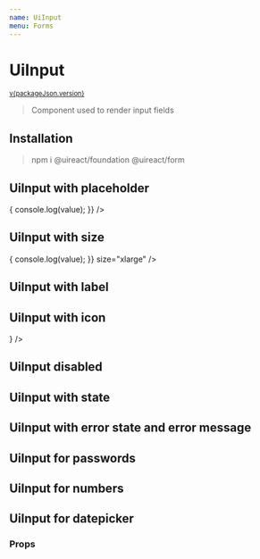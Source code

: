 ```yaml
---
name: UiInput
menu: Forms
---
```






# UiInput

<sup>
  <a href="https://github.com/inavac182/ui-react/blob/main/packages/form/" target="_blank">
    v{packageJson.version}
  </a>
</sup>

> Component used to render input fields

## Installation

> npm i @uireact/foundation @uireact/form

## UiInput with placeholder

<Playground>
  <UiInput
    placeholder="First Name"
    onChange={(value) => {
      console.log(value);
    }}
  />
</Playground>

## UiInput with size

<Playground>
  <UiInput
    placeholder="First Name"
    onChange={(value) => {
      console.log(value);
    }}
    size="xlarge"
  />
</Playground>

## UiInput with label

<Playground>
  <UiInput label="Fist Name" labelOnTop />
</Playground>

## UiInput with icon

<Playground>
  <UiInput label="Search" placeholder="Type your search" labelOnTop icon={<UiIcon icon="Search" />} />
</Playground>

## UiInput disabled

<Playground>
  <UiInput label="Fist Name" disabled />
</Playground>

## UiInput with state

<Playground>
  <UiInput label="Fist Name" category="positive" />
</Playground>

## UiInput with error state and error message

<Playground>
  <UiInput label="Fist Name" error="Some error" category="error" />
</Playground>

## UiInput for passwords

<Playground>
  <UiInput label="Password" labelOnTop type="password" />
</Playground>

## UiInput for numbers

<Playground>
  <UiInput label="Number" labelOnTop type="number" value="123" />
</Playground>

## UiInput for datepicker

<Playground>
  <UiInput label="Date" labelOnTop type="date" />
</Playground>

### Props

<Props of={UiInput} />
